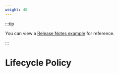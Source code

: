 ```yaml
---
weight: 40
---
```


:::tip

You can view a [Release Notes example](https://product-doc-guide.alauda.cn/template/release_notes/example.html) for reference.

:::

# Lifecycle Policy
